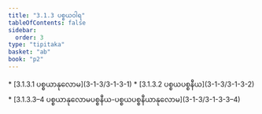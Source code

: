 ```yaml
---
title: "3.1.3 ပစ္စယဝါရ"
tableOfContents: false
sidebar:
  order: 3
type: "tipitaka"
basket: "ab"
book: "p2"
---
```



<DynamicBreadcrumb />



<TableOfContents book="p2" section="3.1.3">
* [3.1.3.1 ပစ္စယာနုလောမ](3-1-3/3-1-3-1)
* [3.1.3.2 ပစ္စယပစ္စနီယ](3-1-3/3-1-3-2)
* [3.1.3.3–4 ပစ္စယာနုလောမပစ္စနီယ-ပစ္စယပစ္စနီယာနုလောမ](3-1-3/3-1-3-3–4)
</TableOfContents>